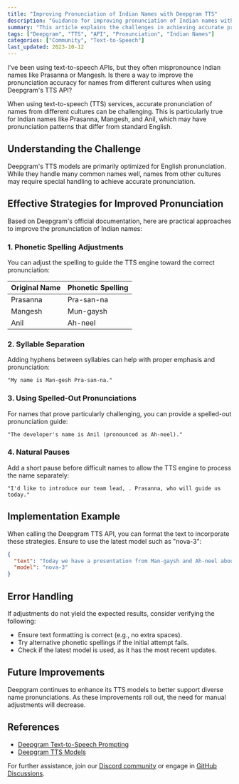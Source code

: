 ```yaml
---
title: "Improving Pronunciation of Indian Names with Deepgram TTS"
description: "Guidance for improving pronunciation of Indian names with Deepgram's text-to-speech API."
summary: "This article explains the challenges in achieving accurate pronunciation of Indian names with text-to-speech services and provides practical strategies recommended by Deepgram for improving pronunciation, such as using phonetic spelling adjustments and providing pronunciation hints."
tags: ["Deepgram", "TTS", "API", "Pronunciation", "Indian Names"]
categories: ["Community", "Text-to-Speech"]
last_updated: 2023-10-12
---
```


<CommunityQuestion>I've been using text-to-speech APIs, but they often mispronounce Indian names like Prasanna or Mangesh. Is there a way to improve the pronunciation accuracy for names from different cultures when using Deepgram's TTS API?</CommunityQuestion>

When using text-to-speech (TTS) services, accurate pronunciation of names from different cultures can be challenging. This is particularly true for Indian names like Prasanna, Mangesh, and Anil, which may have pronunciation patterns that differ from standard English.

## Understanding the Challenge

Deepgram's TTS models are primarily optimized for English pronunciation. While they handle many common names well, names from other cultures may require special handling to achieve accurate pronunciation.

## Effective Strategies for Improved Pronunciation

Based on Deepgram's official documentation, here are practical approaches to improve the pronunciation of Indian names:

### 1. Phonetic Spelling Adjustments

You can adjust the spelling to guide the TTS engine toward the correct pronunciation:

| Original Name | Phonetic Spelling |
|---------------|-------------------|
| Prasanna      | Pra-san-na        |
| Mangesh       | Mun-gaysh         |
| Anil          | Ah-neel           |

### 2. Syllable Separation

Adding hyphens between syllables can help with proper emphasis and pronunciation:

```text
"My name is Man-gesh Pra-san-na."
```

### 3. Using Spelled-Out Pronunciations

For names that prove particularly challenging, you can provide a spelled-out pronunciation guide:

```text
"The developer's name is Anil (pronounced as Ah-neel)."
```

### 4. Natural Pauses

Add a short pause before difficult names to allow the TTS engine to process the name separately:

```text
"I'd like to introduce our team lead, . Prasanna, who will guide us today."
```

## Implementation Example

When calling the Deepgram TTS API, you can format the text to incorporate these strategies. Ensure to use the latest model such as "nova-3":

```json
{
  "text": "Today we have a presentation from Man-gaysh and Ah-neel about our new product.",
  "model": "nova-3"
}
```

## Error Handling

If adjustments do not yield the expected results, consider verifying the following:

- Ensure text formatting is correct (e.g., no extra spaces).
- Try alternative phonetic spellings if the initial attempt fails.
- Check if the latest model is used, as it has the most recent updates.

## Future Improvements

Deepgram continues to enhance its TTS models to better support diverse name pronunciations. As these improvements roll out, the need for manual adjustments will decrease.

## References
- [Deepgram Text-to-Speech Prompting](../text-to-speech-prompting)
- [Deepgram TTS Models](../tts-models)

For further assistance, join our [Discord community](https://discord.com/invite/deepgram) or engage in [GitHub Discussions](https://github.com/deepgram).
